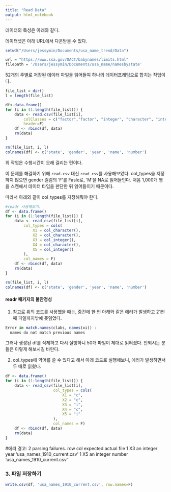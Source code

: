 ```yaml
---
title: "Read Data"
output: html_notebook
---
```



데이터의 특성은 아래와 같다.


데이터셋은 아래 URL에서 다운받을 수 있다. 
```r
setwd("/Users/jessymin/Documents/usa_name_trend/Data")

url = "https://www.ssa.gov/OACT/babynames/limits.html"
filepath = '/Users/jessymin/Documents/usa_name/namesbystate'

```



52개의 주별로 저장된 데이터 파일을 읽어들여 하나의 데이터프레임으로 합치는 작업이다. 

```r

file_list = dir()
l = length(file_list)

df<-data.frame()
for (i in (1:length(file_list))) {
    data <- read.csv(file_list[i], 
        colClasses = c("factor","factor", "integer", "character", "integer"),
        header=F)
    df <- rbind(df, data)
    rm(data)
}

rm(file_list, i, l)
colnames(df) <- c('state', 'gender', 'year', 'name', 'number')
```

위 작업은 수행시간이 오래 걸리는 편이다. 


이 문제를 해결하기 위해 `read.csv` 대신 `read_csv`를 사용해보았다.
col_types을 지정하지 않으면 gender 컬럼의 'F'를 Fasle로, 'M'을 NA로 읽어들인다. 처음 1,000개 행을 스캔해서 데이터 타입을 판단한 뒤 읽어들이기 때문이다.

따라서 아래와 같이 col_types를 지정해줘야 한다. 



```r
#readr 사용해보기.
df <- data.frame()
for (i in (1:length(file_list))) {
    data <- read_csv(file_list[i], 
        col_types = cols(
            X1 = col_character(), 
            X2 = col_character(), 
            X3 = col_integer(), 
            X4 = col_character(),
            X5 = col_integer()
        ), 
        col_names = F)
    df <- rbind(df, data)
    rm(data)
}

rm(file_list, i, l)
colnames(df) <- c('state', 'gender', 'year', 'name', 'number')
```



#### readr 패키지의 불안정성

1. 
참고로 위의 코드를 사용했을 때는, 중간에 한 번 아래와 같은 에러가 발생하고 21번째 파일까지밖에 못읽었다.
```r
Error in match.names(clabs, names(xi)) : 
  names do not match previous names 
```
그러나 생성된 df를 삭제하고 다시 실행하니 50개 파일이 제대로 읽혀졌다. 안되시는 분들은 이렇게 해보시길 바란다. 

2.
col_types에 약어를 쓸 수 있다고 해서 아래 코드로 실행해보니, 에러가 발생하면서 두 배로 읽혔다. 

```r
df <- data.frame()
for (i in (1:length(file_list))) {
    data <- read_csv(file_list[i], 
                     col_types = cols(
                         X1 = "c", 
                         X2 = "c", 
                         X3 = "i", 
                         X4 = "c",
                         X5 = "i"
                     ), 
                     col_names = F)
    df <- rbind(df, data)
    rm(data)
}


```

#에러
경고: 2 parsing failures.
row col   expected actual                         file
  1  X3 an integer year   'usa_names_1910_current.csv'
  1  X5 an integer number 'usa_names_1910_current.csv'
  

### 3. 파일 저장하기

```r
write.csv(df, 'usa_names_1910_current.csv', row.names=F)
```

